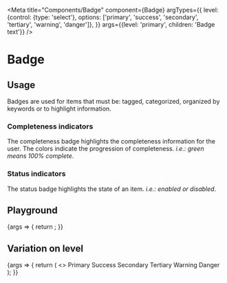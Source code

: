 
<Meta
  title="Components/Badge"
  component={Badge}
  argTypes={{
    level: {control: {type: 'select'}, options: ['primary', 'success', 'secondary', 'tertiary', 'warning', 'danger']},
  }}
  args={{level: 'primary', children: 'Badge text'}}
/>

# Badge

## Usage

Badges are used for items that must be: tagged, categorized, organized by keywords or to highlight information.

### Completeness indicators

The completeness badge highlights the completeness information for the user. The colors indicate the progression of completeness. *i.e.: green means 100% complete*.

### Status indicators

The status badge highlights the state of an item. *i.e.: enabled or disabled*.

## Playground

<Canvas>
  <Story name="Standard">
    {args => {
      return <Badge {...args} />;
    }}
  </Story>
</Canvas>

<ArgsTable story="Standard" />

## Variation on level

<Canvas>
  <Story name="Level">
    {args => {
      return (
        <>
          <Badge {...args} level="primary">
            Primary
          </Badge>
          <Badge {...args} level="success">
            Success
          </Badge>
          <Badge {...args} level="secondary">
            Secondary
          </Badge>
          <Badge {...args} level="tertiary">
            Tertiary
          </Badge>
          <Badge {...args} level="warning">
            Warning
          </Badge>
          <Badge {...args} level="danger">
            Danger
          </Badge>
        </>
      );
    }}
  </Story>
</Canvas>
